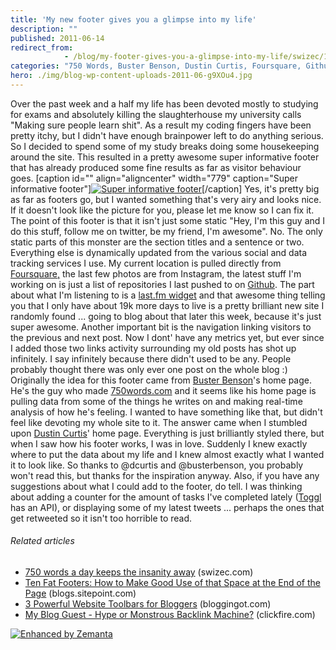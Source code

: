 ```yaml
---
title: 'My new footer gives you a glimpse into my life'
description: ""
published: 2011-06-14
redirect_from: 
            - /blog/my-footer-gives-you-a-glimpse-into-my-life/swizec/1840
categories: "750 Words, Buster Benson, Dustin Curtis, Foursquare, Github, My Blog Guest, Twitter, Uncategorized"
hero: ./img/blog-wp-content-uploads-2011-06-g9XOu4.jpg
---
```

Over the past week and a half my life has been devoted mostly to studying for exams and absolutely killing the slaughterhouse my university calls &quot;Making sure people learn shit&quot;. As a result my coding fingers have been pretty itchy, but I didn&#x27;t have enough brainpower left to do anything serious. So I decided to spend some of my study breaks doing some housekeeping around the site. This resulted in a pretty awesome super informative footer that has already produced some fine results as far as visitor behaviour goes. \[caption id=&quot;&quot; align=&quot;aligncenter&quot; width=&quot;779&quot; caption=&quot;Super informative footer&quot;][![](http://swizec.com/blog/wp-content/uploads/2011/06/g9XOu4.jpg "Super informative footer")](./img/blog-wp-content-uploads-2011-06-g9XOu4.jpg)\[/caption] Yes, it&#x27;s pretty big as far as footers go, but I wanted something that&#x27;s very airy and looks nice. If it doesn&#x27;t look like the picture for you, please let me know so I can fix it. The point of this footer is that it isn&#x27;t just some static &quot;Hey, I&#x27;m this guy and I do this stuff, follow me on twitter, be my friend, I&#x27;m awesome&quot;. No. The only static parts of this monster are the section titles and a sentence or two. Everything else is dynamically updated from the various social and data tracking services I use. My current location is pulled directly from [Foursquare,](http://www.foursquare.com/ "Foursquare") the last few photos are from Instagram, the latest stuff I&#x27;m working on is just a list of repositories I last pushed to on [Github](http://github.com "GitHub"). The part about what I&#x27;m listening to is a [last.fm widget](http://www.last.fm/widgets/ "Last.fm Widget") and that awesome thing telling you that I only have about 19k more days to live is a pretty brilliant new site I randomly found ... going to blog about that later this week, because it&#x27;s just super awesome. Another important bit is the navigation linking visitors to the previous and next post. Now I dont&#x27; have any metrics yet, but ever since I added those two links activity surrounding my old posts has shot up infinitely. I say infinitely because there didn&#x27;t used to be any. People probably thought there was only ever one post on the whole blog :) Originally the idea for this footer came from [Buster Benson](http://busterbenson.com/ "Buster Benson")&#x27;s home page. He&#x27;s the guy who made [750words.com](http://750words.com "750 Words") and it seems like his home page is pulling data from some of the things he writes on and making real-time analysis of how he&#x27;s feeling. I wanted to have something like that, but didn&#x27;t feel like devoting my whole site to it. The answer came when I stumbled upon [Dustin Curtis](http://dustincurtis.com/ "Dustin Curtis")&#x27; home page. Everything is just brilliantly styled there, but when I saw how his footer works, I was in love. Suddenly I knew exactly where to put the data about my life and I knew almost exactly what I wanted it to look like. So thanks to @dcurtis and @busterbenson, you probably won&#x27;t read this, but thanks for the inspiration anyway. Also, if you have any suggestions about what I could add to the footer, do tell. I was thinking about adding a counter for the amount of tasks I&#x27;ve completed lately ([Toggl](http://www.toggl.com "Toggl.com") has an API), or displaying some of my latest tweets ... perhaps the ones that get retweeted so it isn&#x27;t too horrible to read.

###### Related articles

- [750 words a day keeps the insanity away](http://swizec.com/blog/750-words-a-day-keeps-the-insanity-away/swizec/1703) (swizec.com)
- [Ten Fat Footers: How to Make Good Use of that Space at the End of the Page](http://blogs.sitepoint.com/2009/12/10/ten-fat-footers-web-design/) (blogs.sitepoint.com)
- [3 Powerful Website Toolbars for Bloggers](http://www.bloggingot.com/blogging-tips/3-powerful-website-toolbars-for-bloggers/) (bloggingot.com)
- [My Blog Guest - Hype or Monstrous Backlink Machine?](http://www.clickfire.com/my-blog-guest/) (clickfire.com)

[![Enhanced by Zemanta](http://img.zemanta.com/zemified_e.png?x-id=24117611-b98a-4a71-8c6a-09648c5d7f0b)](http://www.zemanta.com/ "Enhanced by Zemanta")